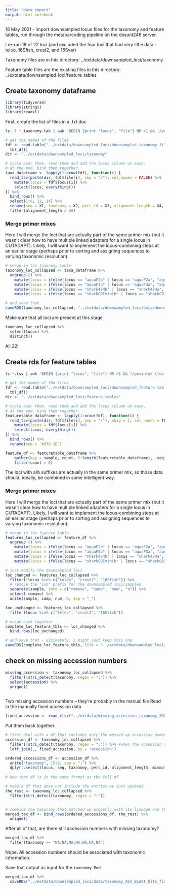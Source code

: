 ```yaml
---
title: "data import"
output: html_notebook
---
```


18 May 2021 - import downsampled locus files for the taxonomy and feature tables, run through the metabarcoding pipeline on the cbsunt246 server.

I re-ran 18 of 22 loci (and excluded the four loci that had very little data - teleo, 16Sfish, crust2, and 16Svar)

Taxonomy files are in this directory:
../extdata/downsampled_loci/taxonomy


Feature table files are the existing files in this directory:
../extdata/downsampled_loci/feature_tables


## Create taxonomy dataframe

```r
library(tidyverse)
library(stringi)
library(readxl)

```


First, create the list of files in a .txt doc
```sh
ls -l *_taxonomy.tab | awk 'BEGIN {print "locus", "file"} NR >1 && !/posinfo/ {num = $NF; gsub(/filename/, "", num); gsub(/[._].*$/, "", num);  print num, $NF}' > ../downsampled_taxonomy-file-list.txt 

```

```r
# get the names of the files
fdf <- read.table("../extdata/downsampled_loci/downsampled_taxonomy-file-list.txt", stringsAsFactors = FALSE, header = TRUE) %>%
  tbl_df()
dir <- "../extdata/downsampled_loci/taxonomy"

# cycle over them, read them and add the locus column on each.
# at the end, bind them together.
taxa_dataframe <- lapply(1:nrow(fdf), function(i) {
  read_tsv(paste(dir, fdf$file[i], sep = "/"), col_names = FALSE) %>%
    mutate(locus = fdf$locus[i]) %>%
    select(locus, everything())
}) %>%
  bind_rows() %>%
  select(1:6, 12, 14) %>%
  rename(seq = X1, taxonomy = X2, perc_id = X3, alignment_length = X4, mismatches = X5, eval = X11, accession = X13) %>%
  filter(alignment_length > 50)

```



### Merge primer mixes

Here I will merge the loci that are actually part of the same primer mix (but it wasn't clear how to have multiple linked adapters for a single locus in CUTADAPT). Likely, I will want to implement the locus-combining steps at an earlier stage (perhaps prior to sorting and assigning sequences to varying taxonomic resolution).

```r
# merge in the taxonomy table
taxonomy_loc_collapsed <- taxa_dataframe %>%
  ungroup () %>%
    mutate(locus = ifelse(locus == "aquaF2b" | locus == "aquaF2a", "aquaF2", locus)) %>%
    mutate(locus = ifelse(locus == "aquaF3b" | locus == "aquaF3a", "aquaF3", locus)) %>%
    mutate(locus = ifelse(locus == "shark474b" | locus == "shark474a", "shark474", locus)) %>%
    mutate(locus = ifelse(locus == "sharkCOIminib" | locus == "sharkCOIminia", "sharkCOImini", locus)) 

# and save that
saveRDS(taxonomy_loc_collapsed, "../extdata/downsampled_loci/data/downsampled_taxonomy_df.rds", compress = "xz")

```

Make sure that all loci are present at this stage
```r
taxonomy_loc_collapsed %>%
  select(locus) %>%
  distinct()

```
All 22!

## Create rds for feature tables

```sh
ls *.tsv | awk 'BEGIN {print "locus", "file"} NR >1 && !/posinfo/ {loc = $NF; gsub(/filename/, "", loc); gsub(/[._].*$/, "", loc);  print loc, $NF}' > ../downsampled_feature-table-file-list.txt 

```


```r
# get the names of the files
fdf <- read.table("../extdata/downsampled_loci/downsampled_feature-table-file-list.txt", stringsAsFactors = FALSE, header = TRUE) %>%
  tbl_df()
dir <- "../extdata/downsampled_loci/feature_tables"

# cycle over them, read them and add the locus column on each.
# at the end, bind them together.
featuretable_dataframe <- lapply(1:nrow(fdf), function(i) {
  read_tsv(paste(dir, fdf$file[i], sep = "/"), skip = 1, col_names = TRUE) %>%
    mutate(locus = fdf$locus[i]) %>%
    select(locus, everything())
}) %>%
  bind_rows() %>%
  rename(seq = `#OTU ID`) 

feature_df <- featuretable_dataframe %>%
    gather(key = sample, count, 2:length(featuretable_dataframe), -seq) %>%
    filter(count > 0)

```


The loci with a/b suffixes are actually in the same primer mix, so those data should, ideally, be combined in some intelligent way.

### Merge primer mixes

Here I will merge the loci that are actually part of the same primer mix (but it wasn't clear how to have multiple linked adapters for a single locus in CUTADAPT). Likely, I will want to implement the locus-combining steps at an earlier stage (perhaps prior to sorting and assigning sequences to varying taxonomic resolution).
```r
# merge in the feature table
features_loc_collapsed <- feature_df %>%
  ungroup () %>%
    mutate(locus = ifelse(locus == "aquaF2b" | locus == "aquaF2a", "aquaF2", locus)) %>%
    mutate(locus = ifelse(locus == "aquaF3b" | locus == "aquaF3a", "aquaF3", locus)) %>%
    mutate(locus = ifelse(locus == "shark474b" | locus == "shark474a", "shark474", locus)) %>%
    mutate(locus = ifelse(locus == "sharkCOIminib" | locus == "sharkCOIminia", "sharkCOImini", locus)) 

# just modify the downsampled loci
loc_changed <- features_loc_collapsed %>%
  filter(!locus %in% c("teleo", "crust2", "16Sfish")) %>%
  # remove the "sub" prefix for the downsampled loci/samples
  separate(sample, into = c("remove", "samp", "num", "n")) %>%
  select(-remove) %>%
  unite(sample, samp, num, n, sep = "_") 

loc_unchanged <- features_loc_collapsed %>%
  filter(locus %in% c("teleo", "crust2", "16Sfish"))

# merge back together
complete_loc_feature_tbls <- loc_changed %>%
  bind_rows(loc_unchanged) 

# and save that - ultimately, I might just keep this one
saveRDS(complete_loc_feature_tbls, file = "../extdata/downsampled_loci/data/downsampled_features_df.rds", compress = "xz")


```


## check on missing accession numbers

```r
missing_accession <- taxonomy_loc_collapsed %>%
  filter(!stri_detect(taxonomy, regex = ";")) %>%
  select(accession) %>%
  unique()
  
```

Two missing accession numbers -- they're probably in the manual file
Read in the manually fixed accession data
```r
fixed_accession <- read_xlsx("../extdata/missing_accession_taxonomy_2020_04_30.xlsx")
```


Put them back together
```r
# first deal with a df that includes only the messed up accession number entries
accession_df <- taxonomy_loc_collapsed %>%
  filter(!stri_detect(taxonomy, regex = ";")) %>% #when the accession num ended up in the taxonomy, there are no ; separators
  left_join(., fixed_accession, by = "accession") 

ordered_accessions_df <- accession_df %>%
  unite("taxonomy", 15:9, sep = ";") %>%
  dplyr::select(locus, seq, taxonomy, perc_id, alignment_length, mismatches, eval, accession)
  
# Now that df is in the same format as the full df

# make a df that does not include the entries we just updated
the_rest <- taxonomy_loc_collapsed %>%
  filter(stri_detect(taxonomy, regex = ";"))


# combine the taxonomy that matched up properly with its lineage and the oddballs that I had to manually import
merged_tax_df <- bind_rows(ordered_accessions_df, the_rest) %>%
  unique()

```
After all of that, are there still accession numbers with missing taxonomy?

```r
merged_tax_df %>%
  filter(taxonomy == "NA;NA;NA;NA;NA;NA;NA")

```
Nope. All accession numbers should be associated with taxonomic information.

Save that output as input for the `taxonomy.Rmd`
```r
merged_tax_df %>% 
  saveRDS("../extdata/downsampled_loci/data/taxonomy_ASV_BLAST_hits_fixed_accession.rds", compress = "xz")

```


